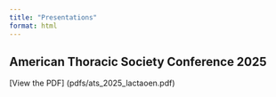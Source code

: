 ```yaml
---
title: "Presentations"
format: html
---
```


::: column-page
## American Thoracic Society Conference 2025

[View the PDF] (pdfs/ats_2025_lactaoen.pdf)
:::
